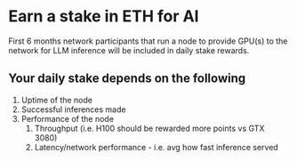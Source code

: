 # Earn a stake in ETH for AI

First 6 months network participants that run a node to provide GPU(s) to the network for LLM inference will be included in daily stake rewards. 

## Your daily stake depends on the following 

1. Uptime of the node
2. Successful inferences made
3. Performance of the node 
    1. Throughput (i.e. H100 should be rewarded more points vs GTX 3080)
    2. Latency/network performance - i.e. avg how fast inference served